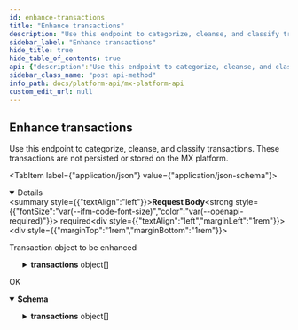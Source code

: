 ```yaml
---
id: enhance-transactions
title: "Enhance transactions"
description: "Use this endpoint to categorize, cleanse, and classify transactions. These transactions are not persisted or stored on the MX platform."
sidebar_label: "Enhance transactions"
hide_title: true
hide_table_of_contents: true
api: {"description":"Use this endpoint to categorize, cleanse, and classify transactions. These transactions are not persisted or stored on the MX platform.","operationId":"enhanceTransactions","requestBody":{"content":{"application/json":{"schema":{"properties":{"transactions":{"items":{"properties":{"amount":{"example":21.33,"type":"number"},"description":{"example":"ubr* pending.uber.com","type":"string"},"extended_transaction_type":{"example":"partner_transaction_type","type":"string"},"id":{"example":"ID-123","type":"string"},"memo":{"example":"Additional-information*on_transaction","type":"string"},"merchant_category_code":{"example":4121,"type":"integer"},"type":{"example":"DEBIT","type":"string"}},"required":["description","id"],"type":"object"},"type":"array"}},"type":"object"}}},"description":"Transaction object to be enhanced","required":true},"responses":{"200":{"content":{"application/vnd.mx.api.v1+json":{"schema":{"properties":{"transactions":{"items":{"properties":{"amount":{"example":21.33,"nullable":true,"type":"number"},"categorized_by":{"example":13,"nullable":true,"type":"integer"},"category":{"example":"Rental Car & Taxi","nullable":true,"type":"string"},"category_guid":{"example":"CAT-9588eaad-90a4-bb5c-66c8-1812503d0db8","nullable":true,"type":"string"},"described_by":{"example":6,"nullable":true,"type":"integer"},"description":{"example":"Uber","nullable":true,"type":"string"},"extended_transaction_type":{"example":"partner_transaction_type","nullable":true,"type":"string"},"id":{"example":"ID-123","nullable":true,"type":"string"},"is_bill_pay":{"example":false,"nullable":true,"type":"boolean"},"is_direct_deposit":{"example":false,"nullable":true,"type":"boolean"},"is_expense":{"example":false,"nullable":true,"type":"boolean"},"is_fee":{"example":false,"nullable":true,"type":"boolean"},"is_income":{"example":false,"nullable":true,"type":"boolean"},"is_international":{"example":false,"nullable":true,"type":"boolean"},"is_overdraft_fee":{"example":false,"nullable":true,"type":"boolean"},"is_payroll_advance":{"example":false,"nullable":true,"type":"boolean"},"is_subscription":{"example":false,"nullable":true,"type":"boolean"},"memo":{"example":"Additional-information*on_transaction","nullable":true,"type":"string"},"merchant_category_code":{"example":4121,"nullable":true,"type":"integer"},"merchant_guid":{"example":"MCH-14f25b63-ef47-a38e-b2b6-d02b280b6e4e","nullable":true,"type":"string"},"merchant_location_guid":{"example":"MCL-00024e59-18b5-4d79-b879-2a7896726fea","nullable":true,"type":"string"},"original_description":{"example":"ubr* pending.uber.com","nullable":true,"type":"string"},"type":{"example":"DEBIT","nullable":true,"type":"string"}},"type":"object"},"type":"array"}},"type":"object"}}},"description":"OK"}},"tags":["transactions"],"method":"post","path":"/transactions/enhance","servers":[{"url":"https://api.mx.com"},{"url":"https://int-api.mx.com"}],"security":[{"basicAuth":[]}],"securitySchemes":{"basicAuth":{"scheme":"basic","type":"http"}},"jsonRequestBodyExample":{"transactions":[{"amount":21.33,"description":"ubr* pending.uber.com","extended_transaction_type":"partner_transaction_type","id":"ID-123","memo":"Additional-information*on_transaction","merchant_category_code":4121,"type":"DEBIT"}]},"info":{"contact":{"name":"MX Platform API","url":"https://www.mx.com/products/platform-api"},"description":"The MX Platform API is a powerful, fully-featured API designed to make aggregating and enhancing financial data easy and reliable. It can seamlessly connect your app or website to tens of thousands of financial institutions.","title":"MX Platform API","version":"0.1.0"},"postman":{"name":"Enhance transactions","description":{"content":"Use this endpoint to categorize, cleanse, and classify transactions. These transactions are not persisted or stored on the MX platform.","type":"text/plain"},"url":{"path":["transactions","enhance"],"host":["{{baseUrl}}"],"query":[],"variable":[]},"header":[{"key":"Content-Type","value":"application/json"},{"key":"Accept","value":"application/vnd.mx.api.v1+json"}],"method":"POST","body":{"mode":"raw","raw":"\"\"","options":{"raw":{"language":"json"}}}}}
sidebar_class_name: "post api-method"
info_path: docs/platform-api/mx-platform-api
custom_edit_url: null
---
```



## Enhance transactions



Use this endpoint to categorize, cleanse, and classify transactions. These transactions are not persisted or stored on the MX platform.

<MimeTabs><TabItem label={"application/json"} value={"application/json-schema"}><details style={{}} data-collapsed={false} open={true}><summary style={{"textAlign":"left"}}><strong>Request Body</strong><strong style={{"fontSize":"var(--ifm-code-font-size)","color":"var(--openapi-required)"}}> required</strong></summary><div style={{"textAlign":"left","marginLeft":"1rem"}}><div style={{"marginTop":"1rem","marginBottom":"1rem"}}>

Transaction object to be enhanced

</div></div><ul style={{"marginLeft":"1rem"}}><SchemaItem collapsible={true} className={"schemaItem"}><details style={{}}><summary style={{}}><strong>transactions</strong><span style={{"opacity":"0.6"}}> object[]</span></summary><div style={{"marginLeft":"1rem"}}><li><div style={{"fontSize":"var(--ifm-code-font-size)","opacity":"0.6","marginLeft":"-.5rem","paddingBottom":".5rem"}}>Array [</div></li><SchemaItem collapsible={false} name={"amount"} required={false} schemaName={"number"} qualifierMessage={undefined} schema={{"example":21.33,"type":"number"}}></SchemaItem><SchemaItem collapsible={false} name={"description"} required={true} schemaName={"string"} qualifierMessage={undefined} schema={{"example":"ubr* pending.uber.com","type":"string"}}></SchemaItem><SchemaItem collapsible={false} name={"extended_transaction_type"} required={false} schemaName={"string"} qualifierMessage={undefined} schema={{"example":"partner_transaction_type","type":"string"}}></SchemaItem><SchemaItem collapsible={false} name={"id"} required={true} schemaName={"string"} qualifierMessage={undefined} schema={{"example":"ID-123","type":"string"}}></SchemaItem><SchemaItem collapsible={false} name={"memo"} required={false} schemaName={"string"} qualifierMessage={undefined} schema={{"example":"Additional-information*on_transaction","type":"string"}}></SchemaItem><SchemaItem collapsible={false} name={"merchant_category_code"} required={false} schemaName={"integer"} qualifierMessage={undefined} schema={{"example":4121,"type":"integer"}}></SchemaItem><SchemaItem collapsible={false} name={"type"} required={false} schemaName={"string"} qualifierMessage={undefined} schema={{"example":"DEBIT","type":"string"}}></SchemaItem><li><div style={{"fontSize":"var(--ifm-code-font-size)","opacity":"0.6","marginLeft":"-.5rem"}}>]</div></li></div></details></SchemaItem></ul></details></TabItem></MimeTabs><div><ApiTabs><TabItem label={"200"} value={"200"}><div>

OK

</div><div><MimeTabs schemaType={"response"}><TabItem label={"application/vnd.mx.api.v1+json"} value={"application/vnd.mx.api.v1+json"}><SchemaTabs><TabItem label={"Schema"} value={"Schema"}><details style={{}} data-collapsed={false} open={true}><summary style={{"textAlign":"left"}}><strong>Schema</strong></summary><div style={{"textAlign":"left","marginLeft":"1rem"}}></div><ul style={{"marginLeft":"1rem"}}><SchemaItem collapsible={true} className={"schemaItem"}><details style={{}}><summary style={{}}><strong>transactions</strong><span style={{"opacity":"0.6"}}> object[]</span></summary><div style={{"marginLeft":"1rem"}}><li><div style={{"fontSize":"var(--ifm-code-font-size)","opacity":"0.6","marginLeft":"-.5rem","paddingBottom":".5rem"}}>Array [</div></li><SchemaItem collapsible={false} name={"amount"} required={false} schemaName={"number"} qualifierMessage={undefined} schema={{"example":21.33,"nullable":true,"type":"number"}}></SchemaItem><SchemaItem collapsible={false} name={"categorized_by"} required={false} schemaName={"integer"} qualifierMessage={undefined} schema={{"example":13,"nullable":true,"type":"integer"}}></SchemaItem><SchemaItem collapsible={false} name={"category"} required={false} schemaName={"string"} qualifierMessage={undefined} schema={{"example":"Rental Car & Taxi","nullable":true,"type":"string"}}></SchemaItem><SchemaItem collapsible={false} name={"category_guid"} required={false} schemaName={"string"} qualifierMessage={undefined} schema={{"example":"CAT-9588eaad-90a4-bb5c-66c8-1812503d0db8","nullable":true,"type":"string"}}></SchemaItem><SchemaItem collapsible={false} name={"described_by"} required={false} schemaName={"integer"} qualifierMessage={undefined} schema={{"example":6,"nullable":true,"type":"integer"}}></SchemaItem><SchemaItem collapsible={false} name={"description"} required={false} schemaName={"string"} qualifierMessage={undefined} schema={{"example":"Uber","nullable":true,"type":"string"}}></SchemaItem><SchemaItem collapsible={false} name={"extended_transaction_type"} required={false} schemaName={"string"} qualifierMessage={undefined} schema={{"example":"partner_transaction_type","nullable":true,"type":"string"}}></SchemaItem><SchemaItem collapsible={false} name={"id"} required={false} schemaName={"string"} qualifierMessage={undefined} schema={{"example":"ID-123","nullable":true,"type":"string"}}></SchemaItem><SchemaItem collapsible={false} name={"is_bill_pay"} required={false} schemaName={"boolean"} qualifierMessage={undefined} schema={{"example":false,"nullable":true,"type":"boolean"}}></SchemaItem><SchemaItem collapsible={false} name={"is_direct_deposit"} required={false} schemaName={"boolean"} qualifierMessage={undefined} schema={{"example":false,"nullable":true,"type":"boolean"}}></SchemaItem><SchemaItem collapsible={false} name={"is_expense"} required={false} schemaName={"boolean"} qualifierMessage={undefined} schema={{"example":false,"nullable":true,"type":"boolean"}}></SchemaItem><SchemaItem collapsible={false} name={"is_fee"} required={false} schemaName={"boolean"} qualifierMessage={undefined} schema={{"example":false,"nullable":true,"type":"boolean"}}></SchemaItem><SchemaItem collapsible={false} name={"is_income"} required={false} schemaName={"boolean"} qualifierMessage={undefined} schema={{"example":false,"nullable":true,"type":"boolean"}}></SchemaItem><SchemaItem collapsible={false} name={"is_international"} required={false} schemaName={"boolean"} qualifierMessage={undefined} schema={{"example":false,"nullable":true,"type":"boolean"}}></SchemaItem><SchemaItem collapsible={false} name={"is_overdraft_fee"} required={false} schemaName={"boolean"} qualifierMessage={undefined} schema={{"example":false,"nullable":true,"type":"boolean"}}></SchemaItem><SchemaItem collapsible={false} name={"is_payroll_advance"} required={false} schemaName={"boolean"} qualifierMessage={undefined} schema={{"example":false,"nullable":true,"type":"boolean"}}></SchemaItem><SchemaItem collapsible={false} name={"is_subscription"} required={false} schemaName={"boolean"} qualifierMessage={undefined} schema={{"example":false,"nullable":true,"type":"boolean"}}></SchemaItem><SchemaItem collapsible={false} name={"memo"} required={false} schemaName={"string"} qualifierMessage={undefined} schema={{"example":"Additional-information*on_transaction","nullable":true,"type":"string"}}></SchemaItem><SchemaItem collapsible={false} name={"merchant_category_code"} required={false} schemaName={"integer"} qualifierMessage={undefined} schema={{"example":4121,"nullable":true,"type":"integer"}}></SchemaItem><SchemaItem collapsible={false} name={"merchant_guid"} required={false} schemaName={"string"} qualifierMessage={undefined} schema={{"example":"MCH-14f25b63-ef47-a38e-b2b6-d02b280b6e4e","nullable":true,"type":"string"}}></SchemaItem><SchemaItem collapsible={false} name={"merchant_location_guid"} required={false} schemaName={"string"} qualifierMessage={undefined} schema={{"example":"MCL-00024e59-18b5-4d79-b879-2a7896726fea","nullable":true,"type":"string"}}></SchemaItem><SchemaItem collapsible={false} name={"original_description"} required={false} schemaName={"string"} qualifierMessage={undefined} schema={{"example":"ubr* pending.uber.com","nullable":true,"type":"string"}}></SchemaItem><SchemaItem collapsible={false} name={"type"} required={false} schemaName={"string"} qualifierMessage={undefined} schema={{"example":"DEBIT","nullable":true,"type":"string"}}></SchemaItem><li><div style={{"fontSize":"var(--ifm-code-font-size)","opacity":"0.6","marginLeft":"-.5rem"}}>]</div></li></div></details></SchemaItem></ul></details></TabItem><TabItem label={"Example (from schema)"} value={"Example (from schema)"}><ResponseSamples responseExample={"{\n  \"transactions\": [\n    {\n      \"amount\": 21.33,\n      \"categorized_by\": 13,\n      \"category\": \"Rental Car & Taxi\",\n      \"category_guid\": \"CAT-9588eaad-90a4-bb5c-66c8-1812503d0db8\",\n      \"described_by\": 6,\n      \"description\": \"Uber\",\n      \"extended_transaction_type\": \"partner_transaction_type\",\n      \"id\": \"ID-123\",\n      \"is_bill_pay\": false,\n      \"is_direct_deposit\": false,\n      \"is_expense\": false,\n      \"is_fee\": false,\n      \"is_income\": false,\n      \"is_international\": false,\n      \"is_overdraft_fee\": false,\n      \"is_payroll_advance\": false,\n      \"is_subscription\": false,\n      \"memo\": \"Additional-information*on_transaction\",\n      \"merchant_category_code\": 4121,\n      \"merchant_guid\": \"MCH-14f25b63-ef47-a38e-b2b6-d02b280b6e4e\",\n      \"merchant_location_guid\": \"MCL-00024e59-18b5-4d79-b879-2a7896726fea\",\n      \"original_description\": \"ubr* pending.uber.com\",\n      \"type\": \"DEBIT\"\n    }\n  ]\n}"} language={"json"}></ResponseSamples></TabItem></SchemaTabs></TabItem></MimeTabs></div></TabItem></ApiTabs></div>
      